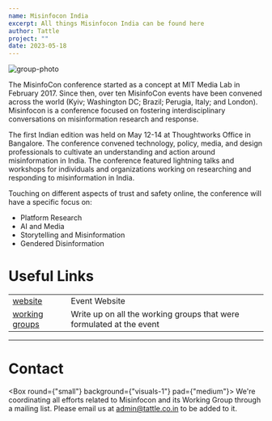 ```yaml
---
name: Misinfocon India
excerpt: All things Misinfocon India can be found here
author: Tattle
project: ""
date: 2023-05-18
---
```



![group-photo](../images/misinfocon-india-group-photo.png)

The MisinfoCon conference started as a concept at MIT Media Lab in February 2017. Since then, over ten MisinfoCon events have been convened across the world (Kyiv; Washington DC; Brazil; Perugia, Italy; and London). Misinfocon is a conference focused on fostering interdisciplinary conversations on misinformation research and response. 

The first Indian edition was held on May 12-14 at Thoughtworks Office in Bangalore. 
The conference convened technology, policy, media, and design professionals to cultivate an understanding and action around misinformation in India. The conference featured lightning talks and workshops for individuals and organizations working on researching and responding to misinformation in India. 

Touching on different aspects of trust and safety online, the conference will have a specific focus on:
- Platform Research
- AI and Media
- Storytelling and Misinformation
- Gendered Disinformation


# Useful Links

| | |
|---|---|
|[website](https://www.misinfoconindia.com/)|Event Website|
|[working groups](/blog/misinfocon-india-working-groups)|Write up on all the working groups that were formulated at the event |

<hr/>

# Contact

<Box round={"small"} background={"visuals-1"} pad={"medium"}>
    We're coordinating all efforts related to Misinfocon and its Working Group through a mailing list.
    Please email us at admin@tattle.co.in to be added to it.
</Box>



